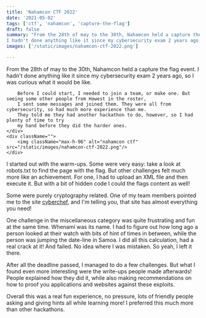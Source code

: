 ```yaml
---
title: 'Nahamcon CTF 2022'
date: '2021-05-02'
tags: ['ctf', 'nahamcon', 'capture-the-flag']
draft: false
summary: "From the 28th of may to the 30th, Nahamcon held a capture the flag event.
I hadn't done anything like it since my cybersecurity exam 2 years ago, so I was curious what it would be like."
images: ['/static/images/nahamcon-ctf-2022.png']

---
```


<div className="grid grid-cols-1 md:grid-cols-2">
    <div>
        From the 28th of may to the 30th, Nahamcon held a capture the flag event.
        I hadn't done anything like it since my cybersecurity exam 2 years ago, so I was curious what it would be like.

        Before I could start, I needed to join a team, or make one. But seeing some other people from Howest in the roster,
        I sent some messages and joined them. They were all from cybersecurity, so had much more experience than me.
        They told me they had another hackathon to do, however, so I had plenty of time to try
        my hand before they did the harder ones.
    </div>
    <div className="">
        <img className="max-h-96" alt="nahamcon ctf" src="/static/images/nahamcon-ctf-2022.png"/>
    </div>

</div>
I started out with the warm-ups. Some were very easy: take a look at robots.txt to
find the page with the flag. But other challenges felt much more like an achievement. For one, I had to upload an XML file and then execute it.
But with a bit of hidden code I could the flags content as well!

Some were purely cryptography related. One of my team members pointed me to the site [cyberchef](https://gchq.github.io/CyberChef/),
and I'm telling you, that site has almost everything you need!

One challenge in the miscellaneous category was quite frustrating and fun at the same time. Whenami was its name.
I had to figure out how long ago a person
looked at their watch with bits of hint of times in between, while the person was jumping the date-line in Samoa. I did
all this calculation, had a real crack at it! And failed. No idea where I was mistaken. So yeah, I left it there.

After all the deadline passed, I managed to do a few challenges. But what I found even more interesting were the write-ups
people made afterwards! People explained how they did it, while also making recommendations on how to proof you
applications and websites against these exploits.

Overall this was a real fun experience, no pressure, lots of friendly people asking and giving hints all while learning more!
I preferred this much more than other hackathons.
